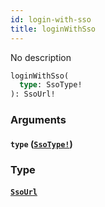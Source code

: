 ```yaml
---
id: login-with-sso
title: loginWithSso
---
```


No description

```graphql
loginWithSso(
  type: SsoType!
): SsoUrl!

```

### Arguments

#### `type` ([`SsoType!`](/docs/graphql/enums/sso-type))

### Type

#### [`SsoUrl`](/docs/graphql/objects/sso-url)
